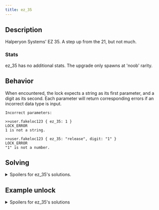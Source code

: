 ```yaml
---
title: ez_35
---
```


## Description

Halperyon Systems' EZ 35. A step up from the 21, but not much.

### Stats

ez_35 has no additional stats. The upgrade only spawns at 'noob' rarity.

## Behavior

When encountered, the lock expects a string as its first parameter, and a digit as its second. Each parameter will return corresponding errors if an incorrect data type is input.

```
Incorrect parameters:

>>user.fakeloc123 { ez_35: 1 }
LOCK_ERROR
1 is not a string.

>>user.fakeloc123 { ez_35: "release", digit: "1" }
LOCK_ERROR
"1" is not a number.
```

## Solving

<details>
  <summary>Spoilers for ez_35's solutions.</summary>
  The first parameter's possible strings are, "open", "unlock", and "release".
  When given the correct string, the lock will return an error giving instructions for the second parameter.
  
  >>user.fakeloc123 { ez_35: "release" }
  LOCK_ERROR
  Required unlock parameter digit is missing.

The second parameter is a single digit, input as a number, ranging from 0 to 9.

</details>

## Example unlock

<details>
<summary>Spoilers for ez_35's solutions</summary>
```
>>user.fakeloc123 { ez_35: "open", digit: 0 }
WARNING: BINMAT security shell inactive. Intelligent defense system offline.
LOCK_UNLOCKED
System <user> breached.
Connection terminated.
```
</details>

